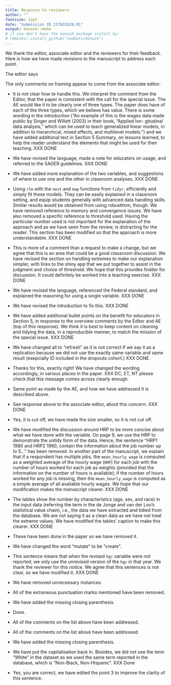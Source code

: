 ```yaml
---
title: Response to reviewers
author: ""
fontsize: 12pt
date: "Submission ID 217815520.R1"
output: monash::memo
# if you don't have the monash package install by:
# remotes::install_github("numbats/monash")
---
```


We thank the editor, associate editor and the reviewers for their feedback. Here is how we have made revisions to the manuscript to address each point. 


\section*{Major changes:}

The editor says \textcolor{violet}{The paper falls squarely into the call for the special issue on "Reproducibility and responsible workflow". Some additional suggestions regarding framing are provided by the reviewers and the AE.} 

The only comments on framing appear to come from the associate editor: \textcolor{violet}{If this was (1) a general process for demonstrating the cleaning of longitudinal data, (2) a case study for cleaning data in the classroom, or (3) a case study for using the data in the classroom the value would be clear. In its current state, however, the manuscript still partly each of the three by describing the R package they've created and, as a result, does not fully address any of the three.}

* It is not clear how to handle this. We interpret the comment from the Editor, that the paper is consistent with the call for the special issue. The AE would like it to be clearly one of three types. The paper does have of each of the three types, which we believe has value. There is some wording in the introduction ("An example of this is the wages data made public by Singer and Willett (2003) in their book, “Applied lon- gitudinal data analysis,” which can be used to teach generalized linear models, in addition to hierarchical, mixed effects, and multilevel models.") and we have added additional text in Section 5 Summary, on lessons learned, to help the reader understand the elements that might be used for their teaching. XXX DONE


\begin{description}
\item[Associate Editor:] \textcolor{violet}{\textbf{ORIGINAL COMMENT: The author switches between gender (man/woman/etc) and sex (male/female/etc.) throughout the manuscript. Further, the explanation here covers important ideas in teaching how to use data on gender/sex and race, but it’s just the beginning of ideas. It might be better to discuss the questions on the survey and discuss possible shortcomings, rather than make a somewhat empty gesture towards today’s standard.} R1 COMMENT: The authors still incorrectly refer to male/female as gender. While it is clear the authors are trying to be thoughtful in how they address important issues with data collection on demographics they are not correctly doing so (see note about race/ethnicity below). Certainly there are potential issues with binary sex variables, this can and should be discussed but care should go into this. Please review the literature surrounding the discussion of sex and gender in data (e.g., SAGER guidelines).}
\end{description}

* We have revised the language, made a note for educators on usage, and referred to the SAGER guidelines. XXX DONE

\begin{description}
\item[Associate Editor:] \textcolor{violet}{\textbf{The discussion around highest grade completed is mechanical in what was done, but lacks substantive reasoning for those decisions and possible downstream consequences.} It is still unclear to me whether education is measured by year or by category (it’s described both ways) and, in either case, the decision for one or the other isn’t contrasted or justified. For example `hcg` is described as a factor and `grade` is described as only increasing (numeric?) and surely the authors mean non-decreasing. If this is meant to be a case study for the classroom, this decision is rich ground for discussion.}
\end{description}

* We have added more explanation of the two variables, and suggestions of where to use one and the other in classroom analyses. XXX DONE

\begin{description}
\item[Associate Editor:] \textcolor{violet}{\textbf{I’m not sure this is accurate. The robustlmm package in R fits these models rather quickly with thousands of observations. What are the authors using? Does it run out of memory (requires more RAM) or does it take too much time?} The mixed effects models that robustlmm fits are identical to that of lmer. There is extensive documentation about the convergence issues (which are generally false positives). One may use the allFit() function to evaluate this.}
\end{description}

* Using `rlm` with the `nest` and `map` functions from `tidyr`, efficiently and simply fit these models. They can be easily explained in a classroom setting, and equip students generally with advanced data handling skills. Similar results would be obtained from using robustlmm, though. We have removed reference to memory and convergence issues. We have also removed a specific reference to threshold used. Having the particular number used is not important for the explanation of the approach and as we have seen from the review, is distracting for the reader. This section has been modified so that the approach is more understandable. XXX DONE

\begin{description}
\item[Associate Editor:] \textcolor{violet}{\textbf{The choice of 0.12 seems arbitrary at best. I don’t see any justification for this approach (e.g., literature, simulations, etc). Why not use bi-square, instead of huber, and simply impute for observations with weight 0. While still arbitrary, it’s decided by the bisquare model and isn’t a guesstimate. Further, it would be sensible for any dataset and not just this one. (This would correspond to a smaller threshold, which may catch too many strange outcomes). In any case, it’s hard to justify something so adhoc.} I agree that it is simpler not to use robustlmm (see note above about robustlmm), and that how to decide what to do with outlandish observations would be rich for class discussion. However, this isn’t discussed as part of this data being a case study – if this is to be used for an educational purpose (beyond how the data were compiled) instructing this type of discussion and the possible avenues for exploration would be important. To teach this, we’d want to used a justified method for data imputation and outlier detection and note there may be other sensible ways (which I think this is) to do it.}
\end{description}

* This is more of a comment than a request to make a change, but we agree that this is an area that could be a good classroom discussion. We have revised the section on handling extremes to make our explanation simpler, with links to the shiny app that we put together to assist in the judgment and choice of threshold. We hope that this provides fodder for discussion. It could definitely be worked into a teaching exercise. XXX DONE

\begin{description}
\item[Associate Editor:] \textcolor{violet}{The authors also make some problematic decisions about the race (Black or not-Black) and ethnicity (Hispanic or not-Hispanic) variables. They suggest three categories (non-Black/non-Hispanic; Black; Hispanic) and don’t discuss the process of combining them, while recent standard is (non-Black/non-Hispanic; non-Black/Hispanic; Black/non-Hispanic; Black/Hispanic). It's possible that this selection was made for backwards compatibility, lack of certain demographics in the sample, or some other reason but it is not communicated. Please review the literature surrounding the discussion of race and ethnicity (e.g., Standards for the classification of federal data on race and ethnicity).}
\end{description}

* We have revised the language, referenced the Federal standard, and explained the reasoning for using a single variable.  XXX DONE 

\begin{description}
\item[Associate Editor:] \textcolor{violet}{(page 3-4, lines 34-20) The discussion about “the average and the individual” is underdeveloped. It seems to be tangled with a couple other ideas in these paragraphs, which muddles the point.}
\end{description}

* We have revised the introduction to fix this. XXX DONE

\begin{description}
\item[Reviewer 1:] \textcolor{violet}{The manuscript is much improved. I would like to see less description of how to tidy the data in Section 3 and more discussion of lessons learned (useful for statistics and data science educators and students) in Section 5.}
\end{description}

* We have added additional bullet points on the benefit for educators in Section 5, in response to the overview comments by the Editor and AE (top of this response). We think it is best to keep content on cleaning and tidying the data, in a reproducible manner, to match the mission of the special issue. XXX DONE

\begin{description}
\item[Reviewer 3:] \textcolor{violet}{One thing that could be made clearer throughout the paper – especially in Section 5 – is that the ultimate goal here is to get an equivalent dataset to the original that contains the additional years of data and better respects modern social justice norms.  The authors use the terms “update”, “refresh”, and “re-create” throughout, and I think it is sometimes ambiguous whether this is a replication or update.}
\end{description}

* We have changed all to "refresh" as it is not correct if we say it as a replication because we did not use the exactly same variable and same result (esepcially ID included in the dropouts cohort.) XXX DONE

\begin{description}
\item[Reviewer 3:] \textcolor{violet}{Here is what I think the strong takeaway in this work is:  "Any longitudinal dataset used for education should have a sufficiently reproducible process to be updated with new data.  The NLSY79 dataset is a great teaching tool that has become outdated, both because the dataset stops in 1994, and because the demographic data could be handled more delicately.  What you have done here is offered a well-documented and reproducible process that expands the dataset to modernity, and matches the original dataset decently well within its scope." This narrative doesn’t require any major structural revision; only some wordsmithing to make sure this message of your contribution hits home throughout the paper.}
\end{description}

* Thanks for this, exactly right! We have changed the wording accordingly, in various places in the paper. XXX DC, ET, NT please check that this message comes across clearly enough.

\begin{description}
\item[Reviewer 3:] \textcolor{violet}{Page 17:  I remain slightly uncomfortable with the “hand-way-ness” of the modeling step.  I don’t think that “we tried this and it failed to converge” is a satisfactory explanation for dismissing a model that the authors themselves believe would be a better fit.  Perhaps the discussion around robustlmm could be relegated to an appendix or supplement, with a bit more detail about why this model doesn’t converge on the data.  That way it would not distract from the details of the model that was actually used.}
\end{description}

* Same point as made by the AE, and how we have addressed it is described above.

\begin{description}
\item[Reviewer 3:] \textcolor{violet}{Page 18:  Similarly, the justification of the 0.12 cutoff is much improved from the first version of this paper, but it still feels a bit strange.  This sentence in particular throws me off: “That struck a balance between maintaining the natural variability of the wageswith minimizing implausible values.” There are some big assumptions in that sentence to do with what is the “true” natural variablility of the wages and what is “truly” an implausible value.  Is there any semi-objective measure we could use to justify the choice of 0.12 beyond the “eyeball test”?
For example: maybe a plot of the variability of the imputed data for various threshold choices, showing that a low threshold leads to very high variance and a high threshold leads to low variance? Or:  Can you make an argument from predictive power of the model, i.e., that a threshold around 0.12 trained on years 1979-2016 best predicts years 2017-18? Perhaps this is too much lift at this stage, but any amount of quantifiable justification would relieve a lot of the subjectivity around that 0.12 choice.}
\end{description}

* See response above to the associate editor, about this concern. XXX DONE

\section*{Minor changes:}

\begin{description}
\item[Associate Editor:] \textcolor{violet}{(page 7, figure 1). Is this figure cut off or is it just at the end of the page?}
\end{description}

* Yes, it is cut off, we have made the size smaller, so it is not cut off. 

\begin{description}
\item[Associate Editor:] \textcolor{violet}{(page 9, line 4-6). “HRP1 1980 and HRP2 1980, contain the information about the job number up to 5...” They only contain job number one and two – in other areas of the manuscript you use a subscript i to make the point clear and this would be a good solution here. The code here goes off the page a bit, too.}
\end{description}

* We have modified the discussion around HRP to be more concise about what we have done with the variable. On page 9, we use the HRP to demonstrate the untidy form of the data. Hence, the sentence “HRP1 1980 and HRP2 1980, contain the information about the job number up to 5...” has been removed. In another part of the manuscript, we explain that if a respondent has multiple jobs, the `mean_hourly_wage` is computed as a weighted average of the hourly wage (`HRP`) for each job with the number of hours worked for each job as weights (provided that the information on the number of hours is available); if the number of hours worked for any job is missing, then the `mean_hourly_wage` is computed as a simple average of all available hourly wages. We hope that our modification makes the manuscript clearer. XXX DONE

\begin{description}
\item[Associate Editor:] \textcolor{violet}{(page 10, tables 1-2) I believe these tables show what the authors see in their cleaned data compared to the NLSY numbers provided on page 15. Is this correct?}
\end{description}

* The tables show the number by characteristics (age, sex, and race) in the input data (referring the term in the de Jonge and van der Loo's statistical value chain), i.e., the data we have extracted and tidied from the database. We are not saying it as a clean data as we have not treat the extreme values. We have modified the tables' caption to make this clearer. XXX DONE

\begin{description}
\item[Reviewer 2:] \textcolor{violet}{On page 6, several times you use the word “plan,” as in “We also plan to include additional variables” and “The plan is to create three datasets as follows.” Has this been done in the paper, or are some of these future goals?}
\end{description}

* These have been done in the paper so we have removed it.

\begin{description}
\item[Reviewer 2:] \textcolor{violet}{The word “mutate” is used several times in the manuscript. While tidyverse uses are familiar with that as function name and “verb,” I think a general audience is going to find it a bit jarring. Consider replacing with the word “create” or similar.}
\end{description}

* We have changed the word "mutate" to be "create". 

\begin{description}
\item[Reviewer 2:] \textcolor{violet}{On page 10, I don’t know what this sentence means: “When this value was missing, 2012, 2014, 2016, and 2018, but available in the first form substituted accordingly.”}
\end{description}

* This sentence means that when the revised `hgc` variable were not reported, we only use the unrevised version of the `hgc` in that year. We thank the reviewer for this notice. We agree that this sentences is not clear, so we have modified it. XXX DONE

\begin{description}
\item[Reviewer 2:] \textcolor{violet}{The word “that” is used a lot in this manuscript, and most instances could be removed. For example “For example, an article published in the Sydney Morning Herald argues that there is no average Australian” can be replace by “For example, an article published in the Sydney Morning Herald argues there is no average Australian.” I suggest searching for the word “that” and removing any unnecessary instances.}
\end{description}

* We have removed unnecessary instances.

\begin{description}
\item[Reviewer 2:] \textcolor{violet}{Some extraneous punctuation marks are present}
\begin{itemize}
  \item \textcolor{violet}{p1 in abstract: Both “wages textbook subset, have not” and “open source R package, called” do not need commas.}
  \item \textcolor{violet}{p2 “high school dropouts, from 1979-1994” does not need comma}
  \item \textcolor{violet}{p2 comma after “divergence of purpose” might be better replaced with dash.}
  \item \textcolor{violet}{p4 the sentence “Plot (C) shows the profile for an individual, with not such a high maximum wage but still indicates a problem: their wages are consistently low except for one year where they earned close to 1200/hour.” needs a few edits. I suggest “Plot (C) shows the profile for an individual with a maximum wage that is not so extreme but still indicates a problem: their wages are consistently low except for one year where they earned close to 1200/hour.”}
  \item \textcolor{violet}{p24 “predominately” does not need a hyphen.}
\end{itemize}
\end{description}

* All of the extraneous punctuation marks mentioned have been removed. 

\begin{description}
\item[Reviewer 2:] \textcolor{violet}{p2 missing closing parenthesis after Stodel 2020 citation.}
\end{description}

* We have added the missing closing parenthesis.


\begin{description}
\item[Reviewer 2:] \textcolor{violet}{Punctuation should go inside quotation marks, not outside}
\begin{itemize}
\item \textcolor{violet}{p2 comma  “Applied longitudinal data analysis”,}
\item \textcolor{violet}{p4 comma “tame data”,}
\item \textcolor{violet}{p6 comma “statistical value chain”,}
\item \textcolor{violet}{p9 period “female”.}
\item \textcolor{violet}{p13 period “number of weeks worked since the last interview”.}
\end{itemize}
\end{description}

* Done.

\begin{description}
\item[Reviewer 2:] \textcolor{violet}{Miscellaneous comments:} 
\begin{itemize}
\item \textcolor{violet}{p6 “For example, use a single categorical race variable instead of the two binary race variables.” Perhaps missing a “we” before use?}
\item \textcolor{violet}{p6 The sentence beginning “van der Loo and de Jonge” is jarring because of the lowercase name, particularly because it starts a paragraph and section. I recommend flipping the clauses to begin “In the context of official statistics, van der Loo and de Jonge…”}
\item \textcolor{violet}{p18 “The year when the individual starting to work.” should perhaps be “The year when the individual started to work.”}
\item \textcolor{violet}{p24 The sentence “On an individual level, one needs to know where I am in this data and does this data relate to me.” needs edits. I’m not sure people from the longitudinal study are likely to be looking at this data, so “where I am in this data” is not quite accurate. Rather, people might want to see how their characteristics relate to those in the dataset.}
\item \textcolor{violet}{p26 Cooksey reference should have NLSY capitalized.} 
\end{itemize}
\end{description}

* All of the comments on the list above have been addressed.

\begin{description}
\item[Reviewer 1:] \textcolor{violet}{Minor comments:}
\begin{itemize}
\item \textcolor{violet}{P2, l46: missing right parenthesis.}
\item \textcolor{violet}{P9, l24: missing word(s) "this sometimes difficult the adjustment"}
\item \textcolor{violet}{P11, l43: "hours" worked}
\item \textcolor{violet}{P12, l32: unit in "weeks"}
\item \textcolor{violet}{P14, l38: Figure 3 shows...}
\item \textcolor{violet}{P21, l21: "the weeks worked since" ...}
\item \textcolor{violet}{P24, l21: The sentence "On an individual level, one needs to know where I am in this data and does this data relate to me" is awkward. Please revise.}
\item  \textcolor{violet}{P34 l 38: Figure 5 (C) is mislabeled}
\end{itemize}
\end{description}

* All of the comments on the list above have been addressed.

\begin{description}
\item[Reviewer 3:] \textcolor{violet}{Page 2, line 42 – Parenthesis is not closed.}
\end{description}

* We have added the missing closing parenthesis.

\begin{description}
\item[Reviewer 3:] \textcolor{violet}{This comment from the first review is unaddressed: “Black” and “Hispanic” and “White” should be capitalized.  (There is some dispute among style guides regarding “white”, but the other two are unambiguous.)}
\end{description}

* We have put the capitalisation back in. Besides, we did not use the term "White" in the dataset as we used the same term reported in the database, which is "Non-Black, Non-Hispanic". XXX Done

\begin{description}
\item[Reviewer 3:] \textcolor{violet}{Page 7 lines 36-42:}
\begin{itemize}
\item \textcolor{violet}{1. The wages data of the whole NLSY79 cohort, including females.}
\item \textcolor{violet}{2. A separate table of the demographic data of the whole NLSY79 cohort.}
\item \textcolor{violet}{3. The high school dropouts’ wages data is closest to a refreshed version of Singer and Willett (2003)’s data.}
\end{itemize}
\textcolor{violet}{1 and 2 are nouns and 3 is a sentence – I’m a little confused what this third dataset represents.  I think you mean that you create a subset of (1) in the scope of the original data, to see how closely it replicates?}
\end{description}

* Yes, you are correct, we have edited the point 3 to improve the clarity of this sentence. 






